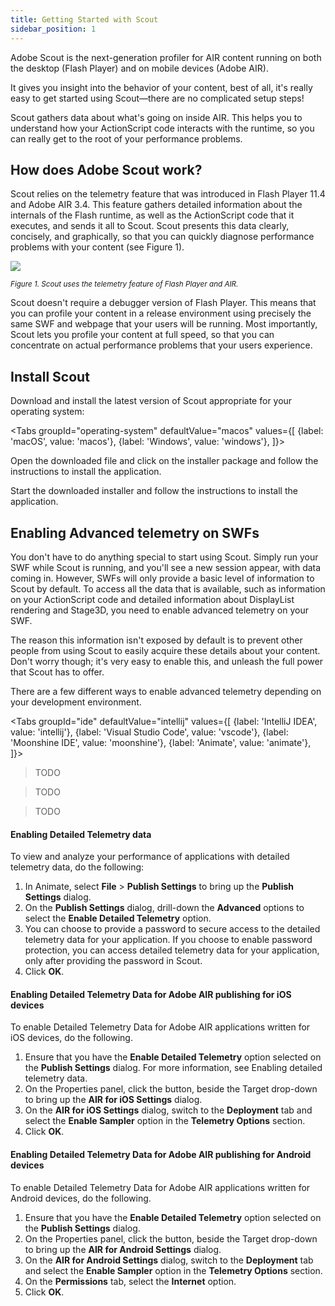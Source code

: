```yaml
---
title: Getting Started with Scout
sidebar_position: 1
---
```





Adobe Scout is the next-generation profiler for AIR content running on both the desktop (Flash Player) and on mobile devices (Adobe AIR). 

It gives you insight into the behavior of your content, best of all, it's really easy to get started using Scout—there are no complicated setup steps!

Scout gathers data about what's going on inside AIR. This helps you to understand how your ActionScript code interacts with the runtime, so you can really get to the root of your performance problems.


## How does Adobe Scout work?

Scout relies on the telemetry feature that was introduced in Flash Player 11.4 and Adobe AIR 3.4. This feature gathers detailed information about the internals of the Flash runtime, as well as the ActionScript code that it executes, and sends it all to Scout. Scout presents this data clearly, concisely, and graphically, so that you can quickly diagnose performance problems with your content (see Figure 1).

![](/images/tools/scout/adobe-scout-getting-started-figure01.png)

*<sup>Figure 1. Scout uses the telemetry feature of Flash Player and AIR.</sup>*

Scout doesn't require a debugger version of Flash Player. This means that you can profile your content in a release environment using precisely the same SWF and webpage that your users will be running. 
Most importantly, Scout lets you profile your content at full speed, so that you can concentrate on actual performance problems that your users experience.


## Install Scout

Download and install the latest version of Scout appropriate for your operating system:

<Tabs
  groupId="operating-system"
  defaultValue="macos"
  values={[
    {label: 'macOS', value: 'macos'},
    {label: 'Windows', value: 'windows'},
  ]}>

<TabItem value="macos" >

Open the downloaded file and click on the installer package and follow the instructions to install the application.

<ScoutDownload platform="macos" />

</TabItem>
<TabItem value="windows" >

Start the downloaded installer and follow the instructions to install the application.

<ScoutDownload platform="windows" />

</TabItem>
  
</Tabs>



## Enabling Advanced telemetry on SWFs

You don't have to do anything special to start using Scout. Simply run your SWF while Scout is running, and you'll see a new session appear, with data coming in. 
However, SWFs will only provide a basic level of information to Scout by default. 
To access all the data that is available, such as information on your ActionScript code and detailed information about DisplayList rendering and Stage3D, 
you need to enable advanced telemetry on your SWF. 

The reason this information isn't exposed by default is to prevent other people from using Scout to easily acquire these details about your content. 
Don't worry though; it's very easy to enable this, and unleash the full power that Scout has to offer.

There are a few different ways to enable advanced telemetry depending on your development environment.


<Tabs
  groupId="ide"
  defaultValue="intellij"
  values={[
    {label: 'IntelliJ IDEA', value: 'intellij'},
    {label: 'Visual Studio Code', value: 'vscode'},
    {label: 'Moonshine IDE', value: 'moonshine'},
    {label: 'Animate', value: 'animate'},
  ]}>

<TabItem value="intellij" >

> TODO

</TabItem>
<TabItem value="vscode" >

> TODO

</TabItem>
<TabItem value="moonshine" >

> TODO

</TabItem>
<TabItem value="animate" >

#### Enabling Detailed Telemetry data

To view and analyze your performance of applications with detailed telemetry data, do the following:

1. In Animate, select **File** > **Publish Settings** to bring up the **Publish Settings** dialog.
2. On the **Publish Settings** dialog, drill-down the **Advanced** options to select the **Enable Detailed Telemetry** option.
3. You can choose to provide a password to secure access to the detailed telemetry data for your application. If you choose to enable password protection, you can access detailed telemetry data for your application, only after providing the password in Scout.
4. Click **OK**.

#### Enabling Detailed Telemetry Data for Adobe AIR publishing for iOS devices

To enable Detailed Telemetry Data for Adobe AIR applications written for iOS devices, do the following.

1. Ensure that you have the **Enable Detailed Telemetry** option selected on the **Publish Settings** dialog. For more information, see Enabling detailed telemetry data.
2. On the Properties panel, click the  button, beside the Target drop-down to bring up the **AIR for iOS Settings** dialog.
3. On the **AIR for iOS Settings** dialog, switch to the **Deployment** tab and select the **Enable Sampler** option in the **Telemetry Options** section.
4. Click **OK**.


#### Enabling Detailed Telemetry Data for Adobe AIR publishing for Android devices

To enable Detailed Telemetry Data for Adobe AIR applications written for Android devices, do the following.

1. Ensure that you have the **Enable Detailed Telemetry** option selected on the **Publish Settings** dialog. 
2. On the Properties panel, click the  button, beside the Target drop-down to bring up the **AIR for Android Settings** dialog.
3. On the **AIR for Android Settings** dialog, switch to the **Deployment** tab and select the **Enable Sampler** option in the **Telemetry Options** section.
4. On the **Permissions** tab, select the **Internet** option.
5. Click **OK**.

</TabItem>
  
</Tabs>


